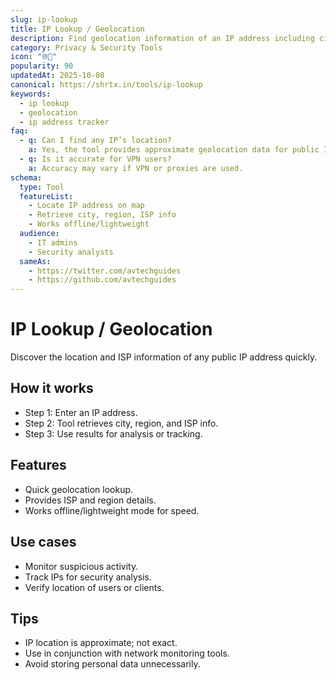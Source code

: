 ```yaml
---
slug: ip-lookup
title: IP Lookup / Geolocation
description: Find geolocation information of an IP address including city, region, and ISP for analysis or tracking.
category: Privacy & Security Tools
icon: "🌐📍"
popularity: 90
updatedAt: 2025-10-08
canonical: https://shrtx.in/tools/ip-lookup
keywords:
  - ip lookup
  - geolocation
  - ip address tracker
faq:
  - q: Can I find any IP’s location?
    a: Yes, the tool provides approximate geolocation data for public IP addresses.
  - q: Is it accurate for VPN users?
    a: Accuracy may vary if VPN or proxies are used.
schema:
  type: Tool
  featureList:
    - Locate IP address on map
    - Retrieve city, region, ISP info
    - Works offline/lightweight
  audience:
    - IT admins
    - Security analysts
  sameAs:
    - https://twitter.com/avtechguides
    - https://github.com/avtechguides
---
```



# IP Lookup / Geolocation

Discover the location and ISP information of any public IP address quickly.

<IpLookup client:only="react"/>

## How it works

- Step 1: Enter an IP address.
- Step 2: Tool retrieves city, region, and ISP info.
- Step 3: Use results for analysis or tracking.

## Features

- Quick geolocation lookup.
- Provides ISP and region details.
- Works offline/lightweight mode for speed.

## Use cases

- Monitor suspicious activity.
- Track IPs for security analysis.
- Verify location of users or clients.

## Tips

- IP location is approximate; not exact.
- Use in conjunction with network monitoring tools.
- Avoid storing personal data unnecessarily.
